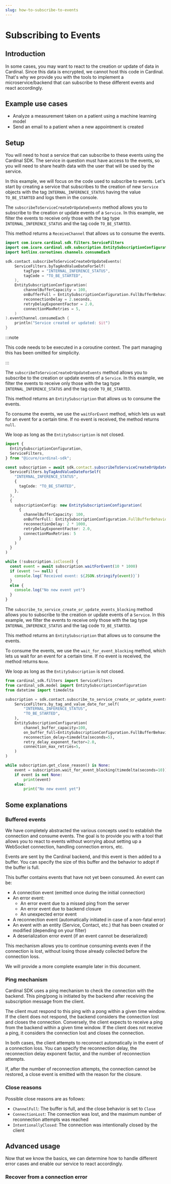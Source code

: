 ```yaml
---
slug: how-to-subscribe-to-events
---
```



# Subscribing to Events

## Introduction

In some cases, you may want to react to the creation or update of data in Cardinal. Since this data is encrypted,
we cannot host this code in Cardinal. That's why we provide you with the tools to implement a microservice/backend
that can subscribe to these different events and react accordingly.

## Example use cases

- Analyze a measurement taken on a patient using a machine learning model
- Send an email to a patient when a new appointment is created

## Setup

You will need to host a service that can subscribe to these events using the Cardinal SDK. The service
in question must have access to the events, so you will need to share health data with the user that
will be used by the service.

In this example, we will focus on the code used to subscribe to events. Let's start by creating a service
that subscribes to the creation of new `Service` objects with the tag `INTERNAL_INFERENCE_STATUS` having the value
`TO_BE_STARTED` and logs them in the console.

<LanguageTabs>

<TabItem value="kotlin">

The `subscribeToServiceCreateOrUpdateEvents` method allows you to subscribe to the creation or update events of a
`Service`. In this example, we filter the events to receive only those with the tag type `INTERNAL_INFERENCE_STATUS`
and the tag code `TO_BE_STARTED`.

This method returns a `ReceiveChannel` that allows us to consume the events.

```kotlin
import com.icure.cardinal.sdk.filters.ServiceFilters
import com.icure.cardinal.sdk.subscription.EntitySubscriptionConfiguration
import kotlinx.coroutines.channels.consumeEach

sdk.contact.subscribeToServiceCreateOrUpdateEvents(
    ServiceFilters.byTagAndValueDateForSelf(
        tagType = "INTERNAL_INFERENCE_STATUS",
        tagCode = "TO_BE_STARTED",
    ),
    EntitySubscriptionConfiguration(
        channelBufferCapacity = 100,
        onBufferFull = EntitySubscriptionConfiguration.FullBufferBehaviour.Close,
        reconnectionDelay = 2.seconds,
        retryDelayExponentFactor = 2.0,
        connectionMaxRetries = 5,
    )
).eventChannel.consumeEach {
    println("Service created or updated: $it")
}
```

:::note

This code needs to be executed in a coroutine context. The part managing this has been omitted
for simplicity.

:::

</TabItem>

<TabItem value="typescript">

The `subscribeToServiceCreateOrUpdateEvents` method allows you to subscribe to the creation or update events of a
`Service`. In this example, we filter the events to receive only those with the tag type `INTERNAL_INFERENCE_STATUS`
and the tag code `TO_BE_STARTED`.

This method returns an `EntitySubscription` that allows us to consume the events.

To consume the events, we use the `waitForEvent` method, which lets us wait for an event for a certain time. If no event
is received, the method returns `null`.

We loop as long as the `EntitySubscription` is not closed.

```typescript
import {
  EntitySubscriptionConfiguration,
  ServiceFilters,
} from "@icure/cardinal-sdk";

const subscription = await sdk.contact.subscribeToServiceCreateOrUpdateEvents(
  ServiceFilters.byTagAndValueDateForSelf(
    "INTERNAL_INFERENCE_STATUS",
    {
      tagCode: "TO_BE_STARTED",
    },
  ),
  {
    subscriptionConfig: new EntitySubscriptionConfiguration(
      {
        channelBufferCapacity: 100,
        onBufferFull: EntitySubscriptionConfiguration.FullBufferBehaviour.Close,
        reconnectionDelay: 2 * 1000,
        retryDelayExponentFactor: 2.0,
        connectionMaxRetries: 5
      }
    )
  }
)

while (!subscription.isClosed) {
  const event = await subscription.waitForEvent(10 * 1000)
  if (event !== null) {
    console.log(`Received event: ${JSON.stringify(event)}`)
  }
  else {
    console.log("No new event yet")
  }
}
```

</TabItem>

<TabItem value="python">

The `subscribe_to_service_create_or_update_events_blocking` method allows you to subscribe to the creation or update events of a
`Service`. In this example, we filter the events to receive only those with the tag type `INTERNAL_INFERENCE_STATUS`
and the tag code `TO_BE_STARTED`.

This method returns an `EntitySubscription` that allows us to consume the events.

To consume the events, we use the `wait_for_event_blocking` method, which lets us wait for an event for a
certain time. If no event is received, the method returns `None`.

We loop as long as the `EntitySubscription` is not closed.

```python
from cardinal_sdk.filters import ServiceFilters
from cardinal_sdk.model import EntitySubscriptionConfiguration
from datetime import timedelta

subscription = sdk.contact.subscribe_to_service_create_or_update_events_blocking(
    ServiceFilters.by_tag_and_value_date_for_self(
        "INTERNAL_INFERENCE_STATUS",
        "TO_BE_STARTED",
    ),
    EntitySubscriptionConfiguration(
        channel_buffer_capacity=100,
        on_buffer_full=EntitySubscriptionConfiguration.FullBufferBehaviour.Close,
        reconnection_delay=timedelta(seconds=5),
        retry_delay_exponent_factor=2.0,
        connection_max_retries=5,
    )
)

while subscription.get_close_reason() is None:
    event = subscription.wait_for_event_blocking(timedelta(seconds=10))
    if event is not None:
        print(event)
    else:
        print("No new event yet")
```

</TabItem>

</LanguageTabs>

## Some explanations

### Buffered events

We have completely abstracted the various concepts used to establish the connection and consume events.
The goal is to provide you with a tool that allows you to react to events without worrying about setting up
a WebSocket connection, handling connection errors, etc.

Events are sent by the Cardinal backend, and this event is then added to a buffer. You can specify
the size of this buffer and the behavior to adopt if the buffer is full.

This buffer contains events that have not yet been consumed. An event can be:
- A connection event (emitted once during the initial connection)
- An error event:
  - An error event due to a missed ping from the server
  - An error event due to backend closure
  - An unexpected error event
- A reconnection event (automatically initiated in case of a non-fatal error)
- An event with an entity (Service, Contact, etc.) that has been created or modified (depending on your filter)
- A deserialization error event (if an event cannot be deserialized)

This mechanism allows you to continue consuming events even if the connection is lost, without losing
those already collected before the connection loss.

We will provide a more complete example later in this document.

### Ping mechanism

Cardinal SDK uses a ping mechanism to check the connection with the backend. This ping/pong is initiated by the backend
after receiving the subscription message from the client.

The client must respond to this ping with a pong within a given time window. If the client does not respond,
the backend considers the connection lost and closes the connection. Conversely, the client expects to receive
a ping from the backend within a given time window. If the client does not receive a ping, it considers
the connection lost and closes the connection.

In both cases, the client attempts to reconnect automatically in the event of a connection loss. You can specify
the reconnection delay, the reconnection delay exponent factor, and the number of reconnection attempts.

If, after the number of reconnection attempts, the connection cannot be restored, a close event is emitted
with the reason for the closure.

### Close reasons

Possible close reasons are as follows:
- `ChannelFull`: The buffer is full, and the close behavior is set to `Close`
- `ConnectionLost`: The connection was lost, and the maximum number of reconnection attempts was reached
- `IntentionallyClosed`: The connection was intentionally closed by the client

## Advanced usage

Now that we know the basics, we can determine how to handle different error cases and enable our service
to react accordingly.

### Recover from a connection error